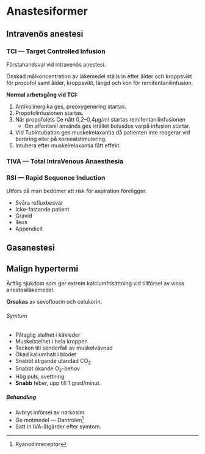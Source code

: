 # Anastesiformer

## Intravenös anestesi

### TCI --- Target Controlled Infusion

Förstahandsval vid intravenös anestesi.

Önskad målkoncentration av läkemedel ställs in efter ålder och kroppsvikt för
propofol samt ålder, kroppsvikt, längd och kön för remifentanilinfusion.

**Normal arbetsgång vid TCI:**

1. Antikolinergika ges, preoxygenering startas.
2. Propofolinfusionen startas.
3. När propofolets Ce nått 0,2--0,4µg/ml startas remifentanilinfusionen
    - Om alfentanil används ges istället bolusdos varpå infusion startar.
4. Vid Tubintubation ges muskelrelaxantia då patienten inte reagerar vid
   beröring eller på kornealstimulering.
5. Intubera efter muskelrelaxantia fått effekt.

### TIVA --- Total IntraVenous Anaesthesia

### RSI --- Rapid Sequence Induction

Utförs då man bedömer att risk för aspiration föreligger.

- Svåra refluxbesvär
- Icke-fastande patient
- Gravid
- Ileus
- Appendicit



## Gasanestesi

<!--
Detta är em kommentar

-->

## Malign hypertermi

Ärftlig sjukdom som ger extrem kalciumfrisättning vid tillförsel av vissa anestesiläkemedel.

**Orsakas** av sevoflourin och celukorin.

###### Symtom

- Påtaglig stelhet i käkleder
- Muskelstelhet i hela kroppen
- Tecken till sönderfall av muskelvävnad
- Ökad kaliumhalt i blodet
- Snabbt stigande utandad CO~2~
- Snabbt ökande O~2~-behov
- Hög puls, svettning
- **Snabb** feber, upp till 1 grad/minut.

##### Behandling

- Avbryt införsel av narkoslm
- Ge motmedel --- Dantrolen^[Ryanodinreceptor]
- Sätt in IVA-åtgärder efter symtom.
